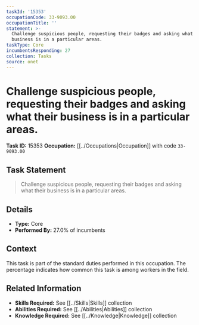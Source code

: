 ```yaml
---
taskId: '15353'
occupationCode: 33-9093.00
occupationTitle: ''
statement: >-
  Challenge suspicious people, requesting their badges and asking what their
  business is in a particular areas.
taskType: Core
incumbentsResponding: 27
collection: Tasks
source: onet
---
```

# Challenge suspicious people, requesting their badges and asking what their business is in a particular areas.

**Task ID:** 15353
**Occupation:** [[../Occupations|Occupation]] with code `33-9093.00`

## Task Statement

> Challenge suspicious people, requesting their badges and asking what their business is in a particular areas.

## Details

- **Type:** Core
- **Performed By:** 27.0% of incumbents

## Context

This task is part of the standard duties performed in this occupation. The percentage indicates how common this task is among workers in the field.

## Related Information

- **Skills Required:** See [[../Skills|Skills]] collection
- **Abilities Required:** See [[../Abilities|Abilities]] collection
- **Knowledge Required:** See [[../Knowledge|Knowledge]] collection

